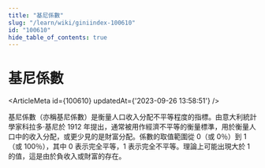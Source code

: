 ```yaml
---
title: "基尼係數"
slug: "/learn/wiki/giniindex-100610"
id: "100610"
hide_table_of_contents: true
---
```



# 基尼係數

<ArticleMeta id={100610} updatedAt={'2023-09-26 13:58:51'} />
<div className='border-solid border-b border-t-0 my-4 border-[var(--ifm-color-gray-300)]' />

基尼係數（亦稱基尼係數）是衡量人口收入分配不平等程度的指標。由意大利統計學家科拉多·基尼於 1912 年提出，通常被用作經濟不平等的衡量標準，用於衡量人口中的收入分配，或更少見的是財富分配。係數的取值範圍從 0（或 0％）到 1（或 100％），其中 0 表示完全平等，1 表示完全不平等。理論上可能出現大於 1 的值，這是由於負收入或財富的存在。

